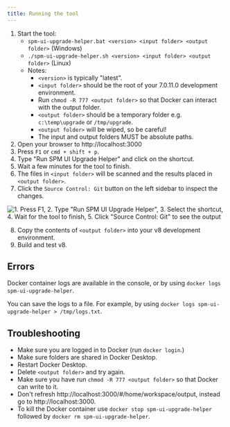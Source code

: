 ```yaml
---
title: Running the tool
---
```


1. Start the tool:
    - `spm-ui-upgrade-helper.bat <version> <input folder> <output folder>` (Windows)
    - `./spm-ui-upgrade-helper.sh <version> <input folder> <output folder>` (Linux)
    - Notes:
        - `<version>` is typically "latest".
        - `<input folder>` should be the root of your 7.0.11.0 development environment.
        - Run `chmod -R 777 <output folder>` so that Docker can interact with the output folder.
        - `<output folder>` should be a temporary folder e.g. `c:\temp\upgrade` or `/tmp/upgrade`.
        - `<output folder>` will be wiped, so be careful!
        - The input and output folders MUST be absolute paths.
2. Open your browser to http://localhost:3000
3. Press `F1` or `cmd + shift + p`.
4. Type "Run SPM UI Upgrade Helper" and click on the shortcut.
5. Wait a few minutes for the tool to finish.
8. The files in `<input folder>` will be scanned and the results placed in `<output folder>`.
7.  Click the `Source Control: Git` button on the left sidebar to inspect the changes.

![1. Press F1, 2. Type "Run SPM UI Upgrade Helper", 3. Select the shortcut, 4. Wait for the tool to finish, 5. Click "Source Control: Git" to see the output](../../images/upgrade-helper.gif "Running the UI Upgrade Helper tool")

8. Copy the contents of `<output folder>` into your v8 development environment.
9. Build and test v8.

## Errors

Docker container logs are available in the console, or by using `docker logs spm-ui-upgrade-helper`.

You can save the logs to a file. For example, by using `docker logs spm-ui-upgrade-helper > /tmp/logs.txt`.

## Troubleshooting

- Make sure you are logged in to Docker (run `docker login`.)
- Make sure folders are shared in Docker Desktop.
- Restart Docker Desktop.
- Delete `<output folder>` and try again.
- Make sure you have run `chmod -R 777 <output folder>` so that Docker can write to it.
- Don't refresh http://localhost:3000/#/home/workspace/output, instead go to http://localhost:3000.
- To kill the Docker container use `docker stop spm-ui-upgrade-helper` followed by `docker rm spm-ui-upgrade-helper`.
